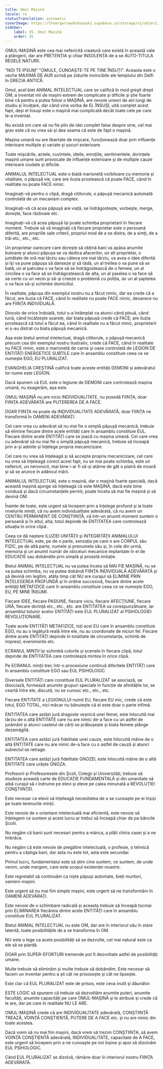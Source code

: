 ```yaml
---
title: Omul Mașină
locale: ro
statusTranslation: automatic
coverImage: https://lhvmrqwrcowdvduuaukz.supabase.co/storage/v1/object/public/strapi-uploads/small_cover-educacion-fundamental.webp-2d51a7828a2b1309555be27f7e2a61a0.webp
sidebar:
    label: 35. Omul Mașină
    order: 35
---
```

OMUL-MAȘINĂ este cea mai nefericită creatură care există în această vale a plângerii, dar are PRETENȚIA și chiar INSOLENȚA de a se AUTO-TITULA REGELE NATURII.

"NOI TE IPSUM" "OMULE, CUNOAȘTE-TE PE TINE ÎNSUȚI". Aceasta este o veche MAXIMĂ DE AUR scrisă pe zidurile invincibile ale templului din Delfi în GRECIA ANTICĂ.

Omul, acel biet ANIMAL INTELECTUAL care se califică în mod greșit drept OM, a inventat mii de mașini extrem de complicate și dificile și știe foarte bine că pentru a putea folosi o MAȘINĂ, are nevoie uneori de ani lungi de studiu și învățare, dar când vine vorba de EL ÎNSUȘI, uită complet acest fapt, deși el însuși este o mașină mai complicată decât toate cele pe care le-a inventat.

Nu există om care să nu fie plin de idei complet false despre sine, cel mai grav este că nu vrea să-și dea seama că este de fapt o mașină.

Mașina umană nu are libertate de mișcare, funcționează doar prin influențe interioare multiple și variate și șocuri exterioare.

Toate mișcările, actele, cuvintele, ideile, emoțiile, sentimentele, dorințele mașinii umane sunt provocate de influențe exterioare și de multiple cauze interioare ciudate și dificile.

ANIMALUL INTELECTUAL este o biată marionetă vorbitoare cu memorie și vitalitate, o păpușă vie, care are iluzia prostească că poate FACE, când în realitate nu poate FACE nimic.

Imaginați-vă pentru o clipă, dragă cititorule, o păpușă mecanică automată controlată de un mecanism complex.

Imaginați-vă că acea păpușă are viață, se îndrăgostește, vorbește, merge, dorește, face războaie etc.

Imaginați-vă că acea păpușă își poate schimba proprietarii în fiecare moment. Trebuie să vă imaginați că fiecare proprietar este o persoană diferită, are propriile sale criterii, propriul mod de a se distra, de a simți, de a trăi etc., etc., etc.

Un proprietar oarecare care dorește să obțină bani va apăsa anumite butoane și atunci păpușa se va dedica afacerilor, un alt proprietar, o jumătate de oră mai târziu sau câteva ore mai târziu, va avea o idee diferită și își va pune păpușa să danseze și să râdă, un al treilea o va pune să se bată, un al patrulea o va face să se îndrăgostească de o femeie, un al cincilea o va face să se îndrăgostească de alta, un al șaselea o va face să se certe cu un vecin și să-și creeze o problemă cu poliția, iar un al șaptelea o va face să-și schimbe domiciliul.

În realitate, păpușa din exemplul nostru nu a făcut nimic, dar ea crede că a făcut, are iluzia că FACE, când în realitate nu poate FACE nimic, deoarece nu are FIINȚA INDIVIDUALĂ.

Dincolo de orice îndoială, totul s-a întâmplat ca atunci când plouă, când tună, când încălzește soarele, dar biata păpușă crede că FACE; are iluzia prostească că totul a făcut ea, când în realitate nu a făcut nimic, proprietarii ei s-au distrat cu biata păpușă mecanică.

Așa este bietul animal intelectual, dragă cititorule, o păpușă mecanică precum cea din exemplul nostru ilustrativ, crede că FACE, când în realitate nu FACE nimic, este o marionetă de carne și oase controlată de LEGION DE ENTITĂȚI ENERGETICE SUBTILE care în ansamblu constituie ceea ce se numește EGO, EU PLURALIZAT.

EVANGHELIA CREȘTINĂ califică toate aceste entități DEMONI și adevăratul lor nume este LEGION.

Dacă spunem că EUL este o legiune de DEMONI care controlează mașina umană, nu exagerăm, așa este.

OMUL-MAȘINĂ nu are nicio INDIVIDUALITATE, nu posedă FIINȚA, doar FIINȚA ADEVĂRATĂ are PUTEREREA DE A FACE.

DOAR FIINȚA ne poate da INDIVIDUALITATE ADEVĂRATĂ, doar FIINȚA ne transformă în OAMENI ADEVĂRAȚI.

Cel care vrea cu adevărat să nu mai fie o simplă păpușă mecanică, trebuie să elimine fiecare dintre acele entități care în ansamblu constituie EUL. Fiecare dintre acele ENTITĂȚI care se joacă cu mașina umană. Cel care vrea cu adevărat să nu mai fie o simplă păpușă mecanică, trebuie să înceapă prin a-și admite și înțelege propria mecanicizare.

Cel care nu vrea să înțeleagă și să accepte propria mecanicizare, cel care nu vrea să înțeleagă corect acest fapt, nu se mai poate schimba, este un nefericit, un nenorocit, mai bine i-ar fi să-și atârne de gât o piatră de moară și să se arunce în adâncul mării.

ANIMALUL INTELECTUAL este o mașină, dar o mașină foarte specială, dacă această mașină ajunge să înțeleagă că este MAȘINĂ, dacă este bine condusă și dacă circumstanțele permit, poate înceta să mai fie mașină și să devină OM.

Înainte de toate, este urgent să începem prin a înțelege profund și la toate nivelurile minții, că nu avem individualitate adevărată, că nu avem un CENTRU PERMANENT DE CONȘTIINȚĂ, că într-un anumit moment suntem o persoană și în altul, alta; totul depinde de ENTITATEA care controlează situația în orice clipă.

Ceea ce dă naștere ILUZIEI UNITĂȚII și INTEGRITĂȚII ANIMALULUI INTELECTUAL este, pe de o parte, senzația pe care o are CORPUL său FIZIC, pe de altă parte, numele și prenumele său și, în cele din urmă, memoria și un anumit număr de obiceiuri mecanice implantate în el de EDUCAȚIE sau dobândite prin simplă și proastă imitație.

Bietul ANIMAL INTELECTUAL nu va putea înceta să MAI FIE MAȘINĂ, nu se va putea schimba, nu va putea dobândi FIINȚA INDIVIDUALĂ ADEVĂRATĂ și să devină om legitim, atâta timp cât NU are curajul să ELIMINE PRIN ÎNȚELEGEREA PROFUNDĂ și în ordine succesivă, fiecare dintre acele entități METAFIZICE care în ansamblu constituie ceea ce se numește EGO, EU, PE MINE ÎNSUMI.

Fiecare IDEE, fiecare PASIUNE, fiecare viciu, fiecare AFECȚIUNE, fiecare URĂ, fiecare dorință etc., etc., etc. are ENTITATEA sa corespunzătoare, iar ansamblul tuturor acelor ENTITĂȚI este EUL PLURALIZAT al PSIHOLOGIEI REVOLUȚIONARE.

Toate acele ENTITĂȚI METAFIZICE, toți acei EU care în ansamblu constituie EGO, nu au o legătură reală între ele, nu au coordonate de niciun fel. Fiecare dintre acele ENTITĂȚI depinde în totalitate de circumstanțe, schimb de impresii, evenimente etc.

ECRANUL MINȚII își schimbă culorile și scenele în fiecare clipă, totul depinde de ENTITATEA care controlează mintea în orice clipă.

Pe ECRANUL minții trec într-o procesiune continuă diferitele ENTITĂȚI care în ansamblu constituie EGO sau EUL PSIHOLOGIC.

Diversele ENTITĂȚI care constituie EUL PLURALIZAT se asociază, se disociază, formează anumite grupuri speciale în funcție de afinitățile lor, se ceartă între ele, discută, nu se cunosc etc., etc., etc.

Fiecare ENTITATE a LEGIONULUI numit EU, fiecare EU mic, crede că este totul, EGO TOTAL, nici măcar nu bănuiește că el este doar o parte infimă.

ENTITATEA care astăzi jură dragoste veșnică unei femei, este înlocuită mai târziu de o altă ENTITATE care nu are nimic de-a face cu un astfel de jurământ și atunci castelul de cărți se prăbușește și biata femeie plânge dezamăgită.

ENTITATEA care astăzi jură fidelitate unei cauze, este înlocuită mâine de o altă ENTITATE care nu are nimic de-a face cu o astfel de cauză și atunci subiectul se retrage.

ENTITATEA care astăzi jură fidelitate GNOZEI, este înlocuită mâine de o altă ENTITATE care urăște GNOZA.

Profesorii și Profesoresele din Școli, Colegii și Universități, trebuie să studieze această carte de EDUCAȚIE FUNDAMENTALĂ și din umanitate să aibă curajul să-i îndrume pe elevi și eleve pe calea minunată a REVOLUȚIEI CONȘTIINȚEI.

Este necesar ca elevii să înțeleagă necesitatea de a se cunoaște pe ei înșiși pe toate terenurile minții.

Este nevoie de o orientare intelectuală mai eficientă, este nevoie să înțelegem ce suntem și acest lucru ar trebui să înceapă chiar de pe băncile Școlii.

Nu negăm că banii sunt necesari pentru a mânca, a plăti chiria casei și a ne îmbrăca.

Nu negăm că este nevoie de pregătire intelectuală, o profesie, o tehnică pentru a câștiga bani, dar asta nu este tot, asta este secundar.

Primul lucru, fundamentalul este să știm cine suntem, ce suntem, de unde venim, unde mergem, care este scopul existenței noastre.

Este regretabil să continuăm ca niște păpuși automate, bieți muritori, oameni-mașini.

Este urgent să nu mai fim simple mașini, este urgent să ne transformăm în OAMENI ADEVĂRAȚI.

Este nevoie de o schimbare radicală și aceasta trebuie să înceapă tocmai prin ELIMINAREA fiecăreia dintre acele ENTITĂȚI care în ansamblu constituie EUL PLURALIZAT.

Bietul ANIMAL INTELECTUAL nu este OM, dar are în interiorul său în stare latentă, toate posibilitățile de a se transforma în OM.

NU este o lege ca acele posibilități să se dezvolte, cel mai natural este ca ele să se piardă.

DOAR prin SUPER-EFORTURI tremende pot fi dezvoltate astfel de posibilități umane.

Multe trebuie să eliminăm și multe trebuie să dobândim. Este necesar să facem un inventar pentru a ști cât ne prisosește și cât ne lipsește.

Este clar că EUL PLURALIZAT este de prisos, este ceva inutil și dăunător.

ESTE LOGIC să spunem că trebuie să dezvoltăm anumite puteri, anumite facultăți, anumite capacități pe care OMUL-MAȘINĂ și le atribuie și crede că le are, dar pe care în realitate NU LE ARE.

OMUL-MAȘINĂ crede că are INDIVIDUALITATE adevărată, CONȘTIINȚĂ TREAZĂ, VOINȚĂ CONȘTIENTĂ, PUTERE DE A FACE etc. și nu are nimic din toate acestea.

Dacă vrem să nu mai fim mașini, dacă vrem să trezim CONȘTIINȚA, să avem VOINȚĂ CONȘTIENTĂ adevărată, INDIVIDUALITATE, capacitate de A FACE, este urgent să începem prin a ne cunoaște pe noi înșine și apoi să dizolvăm EUL PSIHOLOGIC.

Când EUL PLURALIZAT se dizolvă, rămâne doar în interiorul nostru FIINȚA ADEVĂRATĂ.

